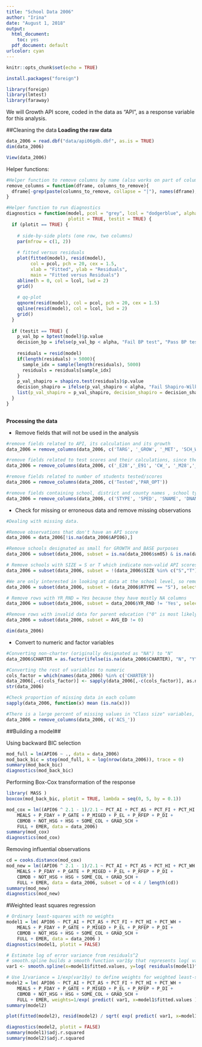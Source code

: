 ```yaml
---
title: "School Data 2006"
author: "Irina"
date: "August 1, 2018"
output:
  html_document: 
    toc: yes
  pdf_document: default
urlcolor: cyan
---
```


```r
knitr::opts_chunk$set(echo = TRUE)
```

```r
install.packages("foreign")
```
```r
library(foreign)
library(lmtest)
library(faraway)
```

We will Growth API score, coded in the data as "API<YY>", as a response variable for this analysis.

##Cleaning the data
**Loading the raw data**

```r
data_2006 = read.dbf("data/api06gdb.dbf", as.is = TRUE)
dim(data_2006)
```
```r
View(data_2006)
```

Helper functions:
```r
#Helper function to remove columns by name (also works on part of column name)
remove_columns = function(dframe, columns_to_remove){
  dframe[-grep(paste(columns_to_remove, collapse = "|"), names(dframe), ignore.case = TRUE)]
}
```
```r
#Helper function to run diagnostics
diagnostics = function(model, pcol = "grey", lcol = "dodgerblue", alpha = 0.05, 
                       plotit = TRUE, testit = TRUE) {
  if (plotit == TRUE) {
    
    # side-by-side plots (one row, two columns)
    par(mfrow = c(1, 2))
    
    # fitted versus residuals
    plot(fitted(model), resid(model), 
         col = pcol, pch = 20, cex = 1.5, 
         xlab = "Fitted", ylab = "Residuals", 
         main = "Fitted versus Residuals")
    abline(h = 0, col = lcol, lwd = 2)
    grid()
    
    # qq-plot
    qqnorm(resid(model), col = pcol, pch = 20, cex = 1.5)
    qqline(resid(model), col = lcol, lwd = 2)
    grid()
  }
  
  if (testit == TRUE) {
    p_val_bp = bptest(model)$p.value
    decision_bp = ifelse(p_val_bp < alpha, "Fail BP test", "Pass BP test")
    
    residuals = resid(model)
    if(length(residuals) > 5000){
      sample_idx = sample(length(residuals), 5000)
      residuals = residuals[sample_idx]
    }
    p_val_shapiro = shapiro.test(residuals)$p.value
    decision_shapiro = ifelse(p_val_shapiro < alpha, "Fail Shapiro-Wilk test", "Pass Shapiro-Wilk test")
    list(p_val_shapiro = p_val_shapiro, decision_shapiro = decision_shapiro, p_val_bp = p_val_bp, decision_bp = decision_bp)
  }
}    
    

```

**Processing the data**

- Remove fields that will not be used in the analysis

```r
#remove fields related to API, its calculation and its growth
data_2006 = remove_columns(data_2006, c('TARG', '_GROW', '_MET', 'SCH_WIDE', 'API05', '_API06','_API05','COMP_IMP', 'BOTH', 'TARGET', 'GROWTH', '_NUM', '_SIG', 'VALID', 'MEDIAN06', 'MEDIAN05','AA_NUM','AI_NUM','AS_NUM','FI_NUM','HI_NUM','PI_NUM', 'WH_NUM', 'FLAG', 'PCT_RESP'))

#remove fields related to test scores and their calculations, since they serve as a basis of calculating API and will be highly correlated with API score
data_2006 = remove_columns(data_2006, c('_E28','_E91', 'CW_', '_M28','_M91','_S28','_S91','_H28','_H91','_R28','_L28','_S28','_M28','VCHS_','PCHS_','TOT_'))

#remove fields related to number of students tested/scores 
data_2006 = remove_columns(data_2006, c('Tested','PAR_OPT'))

#remove fields containing school, district and county names , school type, schoold code and percent of enrollments
data_2006 = remove_columns(data_2006, c('STYPE', 'SPED', 'SNAME', 'DNAME', 'CNAME', 'CDS', 'PEN_', 'ENROLL'))

```

- Check for missing or erroneous data and remove missing observations

```r
#Dealing with missing data.

#Remove observations that don't have an API score
data_2006 = data_2006[!is.na(data_2006$API06),]

#Remove schools designated as small for GROWTH and BASE purposes
data_2006 = subset(data_2006, subset = is.na(data_2006$sm05) & is.na(data_2006$sm06), select = !(colnames(data_2006) %in% c('sm05','sm06')))

# Remove schools with SIZE = S or T which indicate non-valid API scores
data_2006 = subset(data_2006, subset = !(data_2006$SIZE %in% c("S","T")), select =!(colnames(data_2006) %in% c('SIZE')))

#We are only interested in looking at data at the school level, so removing rows related to district and state data
data_2006 = subset(data_2006, subset = (data_2006$RTYPE == "S"), select =!(colnames(data_2006) %in% c('RTYPE')))

# Remove rows with YR_RND = Yes because they have mostly NA columns
data_2006 = subset(data_2006, subset = data_2006$YR_RND != 'Yes', select =!(colnames(data_2006) %in% c('YR_RND')))

#Remove rows with invalid data for parent education ("0" is most likely missing data)
data_2006 = subset(data_2006, subset = AVG_ED != 0)

dim(data_2006)

```

- Convert to numeric and factor variables

```r
#Converting non-charter (originally designated as "NA") to "N"
data_2006$CHARTER = as.factor(ifelse(is.na(data_2006$CHARTER), "N", "Y"))

#Converting the rest of variables to numeric
cols_factor = which(names(data_2006) %in% c('CHARTER'))
data_2006[,-c(cols_factor)] <- sapply(data_2006[,-c(cols_factor)], as.numeric)
str(data_2006)

```

```r
#Check proportion of missing data in each column
sapply(data_2006, function(x) mean (is.na(x)))

```

```r
#There is a large percent of missing values in "Class size" variables, so we have to remove them.
data_2006 = remove_columns(data_2006, c('ACS_'))
```


##Building a model##

Using backward BIC selection
```r
mod_full = lm(API06 ~ ., data = data_2006)
mod_back_bic = step(mod_full, k = log(nrow(data_2006)), trace = 0)
summary(mod_back_bic)
diagnostics(mod_back_bic)

```

Performing Box-Cox transformation of the response
```r
library( MASS )
boxcox(mod_back_bic, plotit = TRUE, lambda = seq(0, 5, by = 0.1))
```

```r
mod_cox = lm((API06 ^ 2.1 - 1)/2.1 ~ PCT_AI + PCT_AS + PCT_FI + PCT_HI + PCT_WH + 
    MEALS + P_FDAY + P_GATE + P_MIGED + P_EL + P_RFEP + P_DI + 
    CBMOB + NOT_HSG + HSG + SOME_COL + GRAD_SCH + 
    FULL + EMER, data = data_2006)
summary(mod_cox)
diagnostics(mod_cox)
```
Removing influential observations

```r
cd = cooks.distance(mod_cox)
mod_new = lm((API06 ^ 2.1 - 1)/2.1 ~ PCT_AI + PCT_AS + PCT_HI + PCT_WH + 
    MEALS + P_FDAY + P_GATE + P_MIGED + P_EL + P_RFEP + P_DI + 
    CBMOB + NOT_HSG + HSG + SOME_COL + GRAD_SCH + 
    FULL + EMER, data = data_2006, subset = cd < 4 / length(cd))
summary(mod_new)
diagnostics(mod_new)
```

#Weighted least squares regression
```r
# Ordinary least-squares with no weights
model1 = lm( API06 ~ PCT_AI + PCT_AS + PCT_FI + PCT_HI + PCT_WH + 
    MEALS + P_FDAY + P_GATE + P_MIGED + P_EL + P_RFEP + P_DI + 
    CBMOB + NOT_HSG + HSG + SOME_COL + GRAD_SCH + 
    FULL + EMER, data = data_2006 )
diagnostics(model1, plotit = FALSE)

# Estimate log of error variance from residuals^2
# smooth.spline builds a smooth function var1$y that represents log( variance )
var1 <- smooth.spline(x=model1$fitted.values, y=log( residuals(model1)^2 ), cv=TRUE)

# Use 1/variance = 1/exp(var1$y) to define weights for weighted least-squares
model2 = lm( API06 ~ PCT_AI + PCT_AS + PCT_FI + PCT_HI + PCT_WH + 
    MEALS + P_FDAY + P_GATE + P_MIGED + P_EL + P_RFEP + P_DI + 
    CBMOB + NOT_HSG + HSG + SOME_COL + GRAD_SCH + 
    FULL + EMER, weights=1/exp( predict( var1, x=model1$fitted.values )$y ), data = data_2006 )
summary(model2)

plot(fitted(model2), resid(model2) / sqrt( exp( predict( var1, x=model1$fitted.values )$y ) ), col = "darkgrey", pch = 20, xlab = "Fitted", ylab = "Residual", main = "Fitted vs. Residual Plot")

diagnostics(model2, plotit = FALSE)
summary(model1)$adj.r.squared
summary(model2)$adj.r.squared


```



